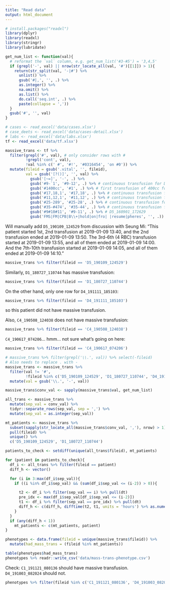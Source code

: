 ```yaml
---
title: "Read data"
output: html_document
---
```


```r
# install.packages("readxl")
library(dplyr)
library(readxl)
library(stringr)
library(lubridate)

get_num_list <- function(val){
  # reformat the `val` column, e.g. get_num_list('#3-#5') = '3,4,5'
  if (grepl('-', val) || nrow(str_locate_all(val, '#')[[1]]) > 1){
    return(str_split(val, '-|#') %>% 
      unlist() %>%
      gsub('#|,', '', .) %>% 
      as.integer() %>% 
      na.omit() %>% 
      as.list() %>% 
      do.call('seq.int', .) %>% 
      paste(collapse = ','))
  }
  gsub('#', '', val)
}
```

```r
# cases <- read_excel('data/cases.xlsx')
# case_deets <- read_excel('data/cases-detail.xlsx')
# labs <- read_excel('data/labs.xlsx')
tf <- read_excel('data/tf.xlsx')
```


```r
massive_trans <- tf %>% 
  filter(grepl('#', val), # only consider rows with #
         !grepl('cont', val),
         !val %in% c(' #', '#!', '#0316454', 'on #0')) %>% 
  mutate(fileid = gsub('.vital', '', fileid),
         val = gsub('[?()]', '', val) %>% 
           gsub('[~=]', '-', .) %>% 
           gsub('#9-`1', '#9-12', .) %>% # continuous transfusion for D1_160720_000512
           gsub('#1400cc', '#1', .) %>% # first transfusion of 400cc for D4_191003_082024
           gsub('#17,18,1', '#17,18', .) %>% # continuous transfusion for E5_180907_075903
           gsub('#11,12,1', '#11,12', .) %>% # continuous transfusion for A4_180528_103731
           gsub('#25-289', '#25-28', .) %>% # continuous transfusion for D1_180419_143306
           gsub('#35-#474', '#35-44', .) %>% # continuous transfusion for F4_160803_115114
           gsub('#9#10#11', '#9-11', .) %>% # D5_160901_172629
           gsub('FMS|FM|CPB|B\\+|hold|on|fro| |resume|pheres', '', .))

```

Will manually add `D5_190109_124529` from discussion with Seung Mi:
"This patient started 1st, 2nd transfusion at 2019-01-09 13:40, and the 2nd transfusion ended at 2019-01-09 13:50. The 3rd-6th (4 RBC) transfusion started at 2019-01-09 13:55, and all of them ended at 2019-01-09 14:00. And the 7th-10th transfusion started at 2019-01-09 14:05, and all of them ended at 2019-01-09 14:10."
```r
massive_trans %>% filter(fileid == 'D5_190109_124529')
```


Similarly, `D1_180727_110744` has massive transfusion:
```r
massive_trans %>% filter(fileid == 'D1_180727_110744')
```

On the other hand, only one row for `D4_191111_185103`:
```r
massive_trans %>% filter(fileid == 'D4_191111_185103')
```
so this patient did not have massive transfusion.

Also, `C4_190508_124038` does not have massive transfusion:
```r
massive_trans %>% filter(fileid == 'C4_190508_124038')
```

`C4_190617_074206`... hmm... not sure what's going on here:
```r
massive_trans %>% filter(fileid == 'C4_190617_074206')
```

```r
# massive_trans %>% filter(grepl('\\.', val)) %>% select(-fileid)
# Also needs to replace . with -
massive_trans <- massive_trans %>% 
  filter(val != '#',
         !fileid %in% c('D5_190109_124529', 'D1_180727_110744', 'D4_191111_185103', 'C4_190508_124038', 'C4_190617_074206')) %>% 
  mutate(val = gsub('\\.', '-', val))

massive_trans$conv_val <- sapply(massive_trans$val, get_num_list)
```


```r
all_trans <- massive_trans %>%
  mutate(sep_val = conv_val) %>% 
  tidyr::separate_rows(sep_val, sep = ',') %>%
  mutate(sep_val = as.integer(sep_val))

mt_patients <- massive_trans %>% 
  subset(sapply(str_locate_all(massive_trans$conv_val, ','), nrow) > 1) %>% 
  pull(fileid) %>% 
  unique() %>% 
  c('D5_190109_124529', 'D1_180727_110744')

patients_to_check <- setdiff(unique(all_trans$fileid), mt_patients)

for (patient in patients_to_check){
  df_i <- all_trans %>% filter(fileid == patient)
  diff_h <- vector()

  for (i in 3:max(df_i$sep_val)){
    if ((i %in% df_i$sep_val) && (sum(df_i$sep_val <= (i-2)) > 0)){

      t2 <- df_i %>% filter(sep_val == i) %>% pull(dt)
      pre_idx <- max(df_i$sep_val[df_i$sep_val <= (i-2)])
      t1 <- df_i %>% filter(sep_val == pre_idx) %>% pull(dt)
      diff_h <- c(diff_h, difftime(t2, t1, units = 'hours') %>% as.numeric())
    }
  }
  if (any(diff_h < 1))
    mt_patients <- c(mt_patients, patient)
}

```


```r
phenotypes <- data.frame(fileid = unique(massive_trans$fileid)) %>% 
  mutate(had_mass_trans = (fileid %in% mt_patients))

table(phenotypes$had_mass_trans)
phenotypes %>% readr::write_csv('data/mass-trans-phenotype.csv')
```


Check: `C1_191121_080136` should have massive transfusion.
`D4_191003_082024` should not.

```r
phenotypes %>% filter(fileid %in% c('C1_191121_080136', 'D4_191003_082024'))
```

